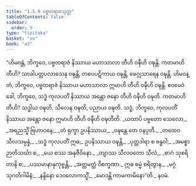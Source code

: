 ```yaml
---
title: "1.5.9 ပဗ္ဗတရာဇသုတ္တ"
tableOfContents: false
sidebar:
  order: 9
type: "tipitaka"
basket: "su"
book: "a3"
---
```



<DynamicBreadcrumb />

<Division number="49" book="a3" e="ch" v="15" p="150">

<Paragraph number="292" book="a3">
“ဟိမဝန္တံ, ဘိက္ခဝေ, ပဗ္ဗတရာဇံ နိဿာယ မဟာသာလာ တီဟိ ဝဍ္ဎီဟိ ဝဍ္ဎန္တိ. ကတမာဟိ တီဟိ? သာခါပတ္တပလာသေန ဝဍ္ဎန္တိ, တစပပဋိကာယ ဝဍ္ဎန္တိ, ဖေဂ္ဂုသာရေန ဝဍ္ဎန္တိ. ဟိမဝန္တံ, ဘိက္ခဝေ, ပဗ္ဗတရာဇံ နိဿာယ မဟာသာလာ ဣမာဟိ တီဟိ ဝဍ္ဎီဟိ ဝဍ္ဎန္တိ.
</Paragraph>

<Paragraph number="293" book="a3">
ဧဝမေဝံ ခေါ, ဘိက္ခဝေ, သဒ္ဓံ ကုလပတိံ နိဿာယ အန္တော ဇနော တီဟိ ဝဍ္ဎီဟိ ဝဍ္ဎတိ. ကတမာဟိ တီဟိ? သဒ္ဓါယ ဝဍ္ဎတိ, သီလေန ဝဍ္ဎတိ, ပညာယ ဝဍ္ဎတိ. သဒ္ဓံ, ဘိက္ခဝေ, ကုလပတိံ နိဿာယ အန္တော ဇနော ဣမာဟိ တီဟိ ဝဍ္ဎီဟိ ဝဍ္ဎတီတိ.
</Paragraph>

<Paragraph number="294" type="verses" book="a3">
_ယထာပိ ပဗ္ဗတော သေလော,_  
_အရညသ္မိံ ဗြဟာဝနေ;_  
_တံ ရုက္ခာ ဥပနိဿာယ,_  
_ဝဍ္ဎန္တေ တေ ဝနပ္ပတီ._  

</Paragraph>

<Paragraph number="295" type="verses" book="a3">
_တထေဝ သီလသမ္ပန္နံ,_  
_သဒ္ဓံ ကုလပတိံ ဣဓ;_  
ဥပနိဿာယ ဝဍ္ဎန္တိ,_  
_ပုတ္တဒါရာ စ ဗန္ဓဝါ;_  
_အမစ္စာ ဉာတိသင်္ဃာ စ,_  
_ယေ စဿ အနုဇီဝိနော._  

</Paragraph>

<Paragraph number="296" type="verses" book="a3">
_တျာဿ သီလဝတော သီလံ,_  
_စာဂံ သုစရိတာနိ စ;_  
_ပဿမာနာနုကုဗ္ဗန္တိ,_  
_အတ္တမတ္ထံ ဝိစက္ခဏာ._  

</Paragraph>

<Paragraph number="297" type="verses" book="a3">
ဣဓ ဓမ္မံ စရိတွာန,_  
_မဂ္ဂံ သုဂတိဂါမိနံ;_  
_နန္ဒိနော ဒေဝလောကသ္မိံ,_  
_မောဒန္တိ ကာမကာမိနော”တိ._  


</Paragraph>
</Division>

<Paragraph number="298" type="center" book="a3">
နဝမံ.
</Paragraph>